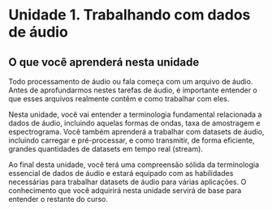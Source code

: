 # Unidade 1. Trabalhando com dados de áudio

## O que você aprenderá nesta unidade

Todo processamento de áudio ou fala começa com um arquivo de áudio. Antes de aprofundarmos nestes tarefas de áudio, é importante entender o que esses arquivos realmente contêm e como trabalhar com eles.

Nesta unidade, você vai entender a terminologia fundamental relacionada a dados de áudio, incluindo aquelas formas de ondas, taxa de amostragem e espectrograma. Você também aprenderá a trabalhar com datasets de áudio, incluindo carregar e pré-processar, e como transmitir, de forma eficiente,  grandes quantidades de datasets em tempo real (stream).

Ao final desta unidade, você terá uma compreensão sólida da terminologia essencial de dados de áudio e estará equipado com as habilidades necessárias para trabalhar datasets de áudio para várias aplicações. O conhecimento que você adquirirá nesta unidade servirá de base para entender o restante do curso.
